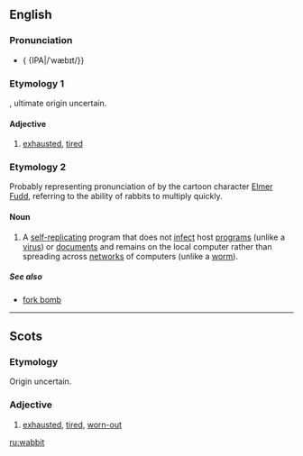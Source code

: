 ==English==

===Pronunciation===
*{ {IPA|/ˈwæbɪt/}}
*: {{rhymes|æbɪt}}

===Etymology 1===
{{Sco.}} {{term|wabbit|lang=sco}}, ultimate origin uncertain.

====Adjective====
{{en-adj}}

# {{Scotland}} [[exhausted]], [[tired]]

===Etymology 2===
Probably representing pronunciation of {{term|rabbit}} by the cartoon character [[w:Elmer Fudd|Elmer Fudd]], referring to the ability of rabbits to multiply quickly.

====Noun====
{{wikipedia}}
{{en-noun}}

# {{computing}} A [[self-replicating]] program that does not [[infect]] host [[program]]s (unlike a [[virus]]) or [[document]]s and remains on the local computer rather than spreading across [[network]]s of computers (unlike a [[worm]]).

=====See also=====
* [[fork bomb]]

----

==Scots==

===Etymology===
Origin uncertain.

===Adjective===
{{sco-adj}}

# [[exhausted]], [[tired]], [[worn-out]]

[[ru:wabbit]]